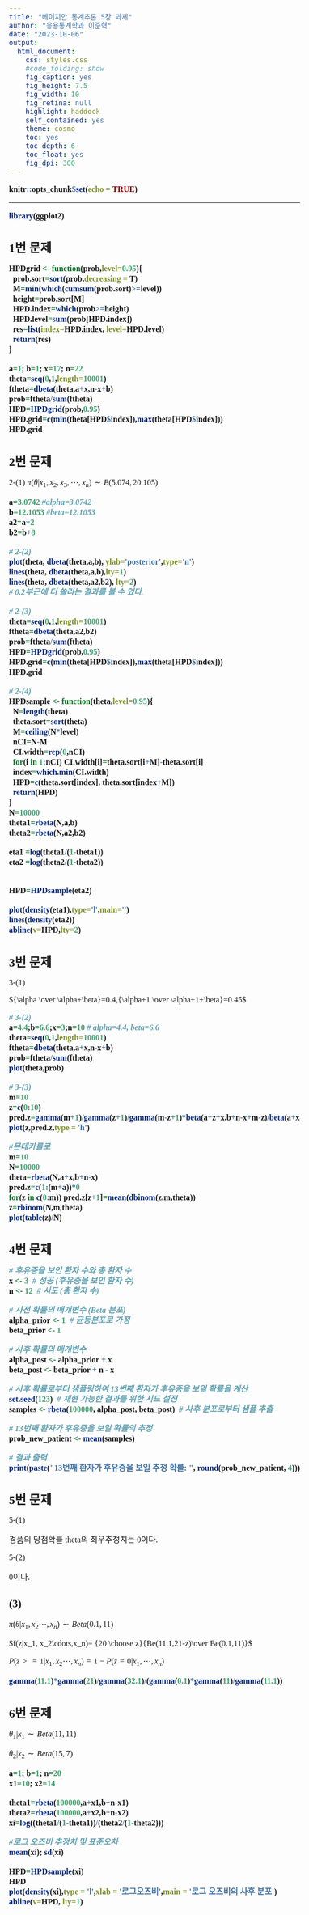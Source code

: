 ```yaml
---
title: "베이지안 통계추론 5장 과제"
author: "응용통계학과 이준혁"
date: "2023-10-06"
output:
  html_document:
    css: styles.css
    #code_folding: show
    fig_caption: yes
    fig_height: 7.5
    fig_width: 10
    fig_retina: null
    highlight: haddock
    self_contained: yes
    theme: cosmo
    toc: yes
    toc_depth: 6
    toc_float: yes
    fig_dpi: 300
---
```


```r
knitr::opts_chunk$set(echo = TRUE)
```
<style type="text/css">
  body, td {
     font-size: 16px;
     font-family: 맑은 고딕
  }
  code.r{
    font-size: 16px;
    font-weight: bold;
    font-family: 맑은 고딕
  }
  pre {
    font-size: 14px
    font-family: 맑은 고딕
  }
  h1,h2,h3,h4,h5,h6{
    font-family: 맑은 고딕;
    font-weight: bold;
  }
  h1{
    font-size: 18pt;
  }
  h2{
    font-size: 16pt;
  }
  h3{
    font-size: 14pt;
  }
</style>

---
```r
library(ggplot2)
```

# 1번 문제

```r
HPDgrid <- function(prob,level=0.95){
  prob.sort=sort(prob,decreasing = T)
  M=min(which(cumsum(prob.sort)>=level))
  height=prob.sort[M]
  HPD.index=which(prob>=height)
  HPD.level=sum(prob[HPD.index])
  res=list(index=HPD.index, level=HPD.level)
  return(res)
}

a=1; b=1; x=17; n=22
theta=seq(0,1,length=10001)
ftheta=dbeta(theta,a+x,n-x+b)
prob=ftheta/sum(ftheta)
HPD=HPDgrid(prob,0.95)
HPD.grid=c(min(theta[HPD$index]),max(theta[HPD$index]))
HPD.grid
```

# 2번 문제

2-(1)
$\pi(\theta|x_1,x_2,x_3,\cdots,x_n)\sim B(5.074,20.105)$
```r
a=3.0742 #alpha=3.0742
b=12.1053 #beta=12.1053
a2=a+2
b2=b+8

# 2-(2)
plot(theta, dbeta(theta,a,b), ylab='posterior',type='n')
lines(theta, dbeta(theta,a,b),lty=1)
lines(theta, dbeta(theta,a2,b2), lty=2)
# 0.2부근에 더 쏠리는 결과를 볼 수 있다.

# 2-(3)
theta=seq(0,1,length=10001)
ftheta=dbeta(theta,a2,b2)
prob=ftheta/sum(ftheta)
HPD=HPDgrid(prob,0.95)
HPD.grid=c(min(theta[HPD$index]),max(theta[HPD$index]))
HPD.grid

# 2-(4)
HPDsample <- function(theta,level=0.95){
  N=length(theta)
  theta.sort=sort(theta)
  M=ceiling(N*level)
  nCI=N-M
  CI.width=rep(0,nCI)
  for(i in 1:nCI) CI.width[i]=theta.sort[i+M]-theta.sort[i]
  index=which.min(CI.width)
  HPD=c(theta.sort[index], theta.sort[index+M])
  return(HPD)
}
N=10000
theta1=rbeta(N,a,b)
theta2=rbeta(N,a2,b2)

eta1 =log(theta1/(1-theta1))
eta2 =log(theta2/(1-theta2))


HPD=HPDsample(eta2)

plot(density(eta1),type='l',main='')
lines(density(eta2))
abline(v=HPD,lty=2)
```

# 3번 문제

3-(1)

${\alpha \over \alpha+\beta}=0.4,{\alpha+1 \over \alpha+1+\beta}=0.45$
```r
# 3-(2)
a=4.4;b=6.6;x=3;n=10 # alpha=4.4, beta=6.6
theta=seq(0,1,length=10001)
ftheta=dbeta(theta,a+x,n-x+b)
prob=ftheta/sum(ftheta)
plot(theta,prob)

# 3-(3)
m=10
z=c(0:10)
pred.z=gamma(m+1)/gamma(z+1)/gamma(m-z+1)*beta(a+z+x,b+n-x+m-z)/beta(a+x,b+n-x)
plot(z,pred.z,type = 'h')

#몬테카를로
m=10
N=10000
theta=rbeta(N,a+x,b+n-x)
pred.z=c(1:(m+a))*0
for(z in c(0:m)) pred.z[z+1]=mean(dbinom(z,m,theta))
z=rbinom(N,m,theta)
plot(table(z)/N)
```


# 4번 문제

```r
# 후유증을 보인 환자 수와 총 환자 수
x <- 3  # 성공 (후유증을 보인 환자 수)
n <- 12  # 시도 (총 환자 수)

# 사전 확률의 매개변수 (Beta 분포)
alpha_prior <- 1  # 균등분포로 가정
beta_prior <- 1

# 사후 확률의 매개변수
alpha_post <- alpha_prior + x
beta_post <- beta_prior + n - x

# 사후 확률로부터 샘플링하여 13번째 환자가 후유증을 보일 확률을 계산
set.seed(123)  # 재현 가능한 결과를 위한 시드 설정
samples <- rbeta(100000, alpha_post, beta_post)  # 사후 분포로부터 샘플 추출

# 13번째 환자가 후유증을 보일 확률의 추정
prob_new_patient <- mean(samples)

# 결과 출력
print(paste("13번째 환자가 후유증을 보일 추정 확률: ", round(prob_new_patient, 4)))
```

# 5번 문제

5-(1)

경품의 당첨확률 theta의 최우추정치는 0이다.

5-(2)

0이다.

## (3)

$\pi(\theta|x_1, x_2 \cdots,x_n)\sim Beta(0.1,11)$

$f(z|x_1, x_2\cdots,x_n)= {20 \choose z}{Be(11.1,21-z)\over Be(0.1,11)}$

$P(z>=1|x_1,x_2\cdots,x_n)=1-P(z=0|x_1,\cdots,x_n)$

```r
gamma(11.1)*gamma(21)/gamma(32.1)/(gamma(0.1)*gamma(11)/gamma(11.1))
```

# 6번 문제

$\theta_1|x_1 \sim Beta(11,11)$

$\theta_2|x_2 \sim Beta(15,7)$
```r
a=1; b=1; n=20
x1=10; x2=14

theta1=rbeta(100000,a+x1,b+n-x1)
theta2=rbeta(100000,a+x2,b+n-x2)
xi=log((theta1/(1-theta1))/(theta2/(1-theta2)))

#로그 오즈비 추정치 및 표준오차
mean(xi); sd(xi)

HPD=HPDsample(xi)
HPD
plot(density(xi),type = 'l',xlab = '로그오즈비',main = '로그 오즈비의 사후 분포')
abline(v=HPD, lty=1)
```